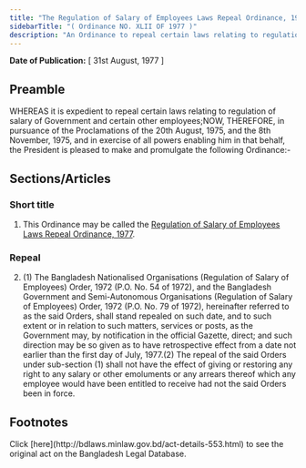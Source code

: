 ```yaml
---
title: "The Regulation of Salary of Employees Laws Repeal Ordinance, 1977"
sidebarTitle: "( Ordinance NO. XLII OF 1977 )"
description: "An Ordinance to repeal certain laws relating to regulation of salary of Government and certain other employees."
---
```


**Date of Publication:** [ 31st August, 1977 ]

## Preamble

WHEREAS it is expedient to repeal certain laws relating to regulation of salary of Government and certain other employees;NOW, THEREFORE, in pursuance of the Proclamations of the 20th August, 1975, and the 8th November, 1975, and in exercise of all powers enabling him in that behalf, the President is pleased to make and promulgate the following Ordinance:-

## Sections/Articles

### Short title

1. This Ordinance may be called the [Regulation of Salary of Employees Laws Repeal Ordinance, 1977](/laws/volume-20/act-553 "Regulation of Salary of Employees Laws Repeal Ordinance, 1977").

### Repeal

2. (1) The Bangladesh Nationalised Organisations (Regulation of Salary of Employees) Order, 1972 (P.O. No. 54 of 1972), and the Bangladesh Government and Semi-Autonomous Organisations (Regulation of Salary of Employees) Order, 1972 (P.O. No. 79 of 1972), hereinafter referred to as the said Orders, shall stand repealed on such date, and to such extent or in relation to such matters, services or posts, as the Government may, by notification in the official Gazette, direct; and such direction may be so given as to have retrospective effect from a date not earlier than the first day of July, 1977.(2) The repeal of the said Orders under sub-section (1) shall not have the effect of giving or restoring any right to any salary or other emoluments or any arrears thereof which any employee would have been entitled to receive had not the said Orders been in force.

## Footnotes

<Note>
  Click [here](http://bdlaws.minlaw.gov.bd/act-details-553.html) to see the original act on the Bangladesh Legal Database.
</Note>
